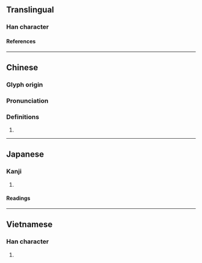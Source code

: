 {{character info}}
==Translingual==

===Han character===
{{Han char|rn=75|rad=木|as=09|sn=13|four=45934|canj=DQKK|ids=⿰木奏}}

====References====
{{Han ref|kx=0541.120|dkj=15175|dj=0929.020|hdz=21243.010|uh=6971}}

----

==Chinese==
{{zh-forms}}

===Glyph origin===
{{Han etym}}

===Pronunciation===
{{zh-pron
|m=zòu
|c=cau3
|mc=y
|oc=y
|cat=
}}

===Definitions===
{{zh-hanzi}}

# {{rfdef|zh}}

----

==Japanese==

===Kanji===
{{ja-kanji|grade=|rs=木09}}

# {{rfdef|ja|sort=木09}}

====Readings====
{{ja-readings
|on=そう, す
}}

----

==Vietnamese==

===Han character===
{{vi-readings|rs=木09|reading=táu}}

# {{rfdef|vi|sort=木09}}